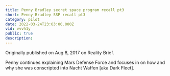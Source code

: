 ```yaml
---
title: Penny Bradley secret space program recall pt3
short: Penny Bradley SSP recall pt3
category: pilot
date: 2022-03-24T23:03:00.000Z
vid: vvvh1y
public: true
description:
---
```

Originally published on Aug 8, 2017 on Reality Brief.

Penny continues explaining Mars Defense Force and focuses in on how and why she was conscripted into Nacht Waffen [aka Dark Fleet].
